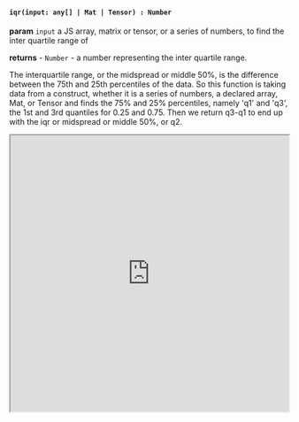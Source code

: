 
#### `iqr(input: any[] | Mat | Tensor) : Number`

**param** `input` a JS array, matrix or tensor, or a series of numbers, to find the inter quartile range of 

**returns** - `Number` - a number representing the inter quartile range.

The interquartile range, or the midspread or middle 50%, is the difference between the 75th and 25th percentiles of the data. So this function is taking data from a construct, whether it is a series of numbers, a declared array, Mat, or Tensor and finds the 75% and 25% percentiles, namely 'q1' and 'q3', the 1st and 3rd quantiles for 0.25 and 0.75. Then we return q3-q1 to end up with the iqr or midspread or middle 50%, or q2.


<iframe src="https://hlab.app/s/LinJianan/iqr_book"
    width="100%"
    height="500px">
</iframe>
